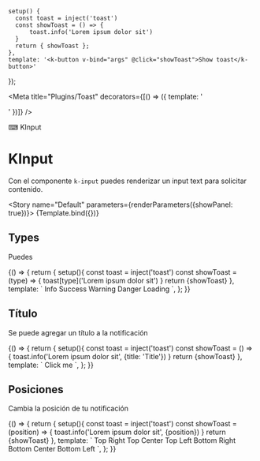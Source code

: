
    setup() {
      const toast = inject('toast')
      const showToast = () => {
          toast.info('Lorem ipsum dolor sit')
      }
      return { showToast };
    },
    template: '<k-button v-bind="args" @click="showToast">Show toast</k-button>'
});

<Meta title="Plugins/Toast"  decorators={[() => ({ template: '<div class="flex items-center justify-center p-10"><story /></div>' })]} />

<SHead image="https://media2.giphy.com/media/SwImQhtiNA7io/giphy.gif?cid=ecf05e47z82yq5bzlbtacqrphv0r4tr1wtbmnhzeakchqa9a&rid=giphy.gif&ct=g">⌨ KInput</SHead>

# KInput
Con el componente `k-input` puedes renderizar un input text para solicitar contenido.

<Story name="Default" parameters={renderParameters({showPanel: true})}>
  {Template.bind({})}
</Story>

## **Types**
Puedes 

<Canvas>
  <Story name="Types" parameters={renderParameters({showPanel: false})}>
    {() => {
      return {
        setup(){
          const toast = inject('toast')
          const showToast = (type) => {
              toast[type]('Lorem ipsum dolor sit')
          }
          return {showToast}
        },
        template: `
          <k-button color="primary" class="mr-4" @click="showToast('info')">Info</k-button>
          <k-button color="success" class="mr-4" @click="showToast('success')">Success</k-button>
          <k-button color="warning" class="mr-4" @click="showToast('warning')">Warning</k-button>
          <k-button color="danger" class="mr-4" @click="showToast('danger')">Danger</k-button>
          <k-button color="primary" @click="showToast('loading')">Loading</k-button>
        `,
      };
    }}
  </Story>
</Canvas>

## **Título**
Se puede agregar un título a la notificación

<Canvas>
  <Story name="Title" parameters={renderParameters({showPanel: false})}>
    {() => {
      return {
        setup(){
          const toast = inject('toast')
          const showToast = () => {
              toast.info('Lorem ipsum dolor sit', {title: 'Title'})
          }
          return {showToast}
        },
        template: `
          <k-button class="mr-4" @click="showToast()">Click me</k-button>
        `,
      };
    }}
  </Story>
</Canvas>

## **Posiciones**
Cambia la posición de tu notificación

<Canvas>
  <Story name="Position" parameters={renderParameters({showPanel: false})}>
    {() => {
      return {
        setup(){
          const toast = inject('toast')
          const showToast = (position) => {
              toast.info('Lorem ipsum dolor sit', {position})
          }
          return {showToast}
        },
        template: `
          <k-button class="mr-4" @click="showToast('top-right')">Top Right</k-button>
          <k-button class="mr-4" @click="showToast('top-center')">Top Center</k-button>
          <k-button class="mr-4" @click="showToast('top-left')">Top Left</k-button>
          <k-button class="mr-4" @click="showToast('bottom-right')">Bottom Right</k-button>
          <k-button class="mr-4" @click="showToast('bottom-center')">Bottom Center</k-button>
          <k-button @click="showToast('bottom-left')">Bottom Left</k-button>
        `,
      };
    }}
  </Story>
</Canvas>
